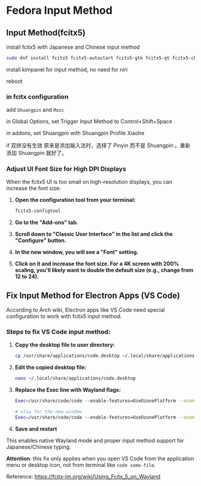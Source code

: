 # Fedora Input Method

## Input Method(fcitx5)

install fcitx5 with Japanese and Chinese input method

```bash
sudo dnf install fcitx5 fcitx5-autostart fcitx5-gtk fcitx5-qt fcitx5-chinese-addons fcitx5-mozc
```

install kimpanel for input method, no need for niri

reboot

### in fcitx configuration

add `Shuangpin` and `Mozc`

in Global Options, set Trigger Input Method to Control+Shift+Space .

in addons, set Shuangpin with Shuangpin Profile Xiaohe

if 双拼没有生效
原来是添加输入法时，选择了 Pinyin 而不是 Shuangpin 。重新添加 Shuangpin 就好了。

### Adjust UI Font Size for High DPI Displays

When the fcitx5 UI is too small on high-resolution displays, you can increase the font size:

1. **Open the configuration tool from your terminal:**
   ```bash
   fcitx5-configtool
   ```

2. **Go to the "Add-ons" tab.**

3. **Scroll down to "Classic User Interface" in the list and click the "Configure" button.**

4. **In the new window, you will see a "Font" setting.**

5. **Click on it and increase the font size. For a 4K screen with 200% scaling, you'll likely want to double the default size (e.g., change from 12 to 24).**

## Fix Input Method for Electron Apps (VS Code)

According to Arch wiki, Electron apps like VS Code need special configuration to work with fcitx5 input method.

### Steps to fix VS Code input method:

1. **Copy the desktop file to user directory:**
   ```bash
   cp /usr/share/applications/code.desktop ~/.local/share/applications/
   ```

2. **Edit the copied desktop file:**
   ```bash
   nano ~/.local/share/applications/code.desktop
   ```

3. **Replace the Exec line with Wayland flags:**

   ```bash
   Exec=/usr/share/code/code --enable-features=UseOzonePlatform --ozone-platform=wayland --enable-wayland-ime --wayland-text-input-version=3 %F

   # also for the new window
   Exec=/usr/share/code/code --enable-features=UseOzonePlatform --ozone-platform=wayland --enable-wayland-ime --wayland-text-input-version=3 --new-window %F
   ```

4. **Save and restart**

This enables native Wayland mode and proper input method support for Japanese/Chinese typing.

**Attention**: this fix only applies when you open VS Code from the application menu or desktop icon, not from terminal like `code some-file`.

Reference: https://fcitx-im.org/wiki/Using_Fcitx_5_on_Wayland

